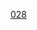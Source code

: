 {{整数
| nav_pre = Category:名数
| list name = [[:分類:名数|:分類:名数]]
| list = {{Numbers digits|28|namespace=:Category:名数}}
| num=28
}}
[[Category:名數|028]]
